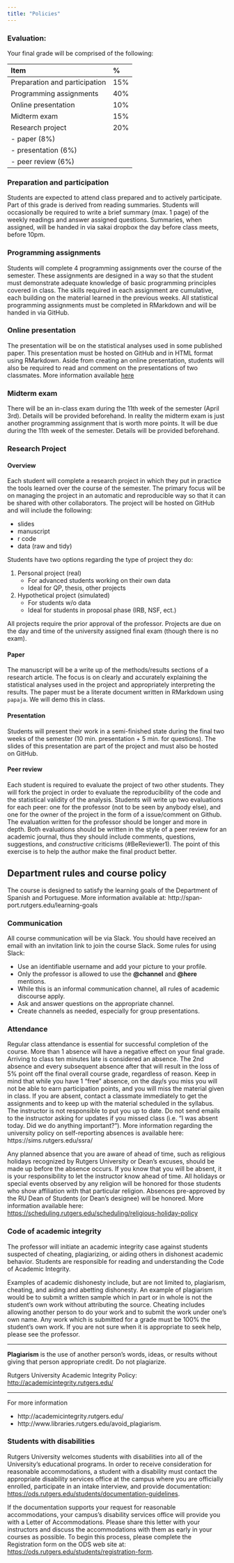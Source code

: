```yaml
---
title: "Policies"
---
```


### Evaluation:

Your final grade will be comprised of the following:

| Item                          | %           |
| :---------------------------- | :---------- |
| Preparation and participation | 15%         |
| Programming assignments       | 40%         |
| Online presentation           | 10%         |
| Midterm exam                  | 15%         |
| Research project              | 20%         |
|  - paper (8%)                 |             |
|  - presentation (6%)          |             |
|  - peer review (6%)           |             |


### Preparation and participation

Students are expected to attend class prepared and to actively participate.  
Part of this grade is derived from reading summaries. 
Students will occasionally be required to write a brief summary (max. 1 page) of the weekly readings and answer assigned questions. 
Summaries, when assigned, will be handed in via sakai dropbox the day before class meets, before 10pm.

### Programming assignments

Students will complete 4 programming assignments over the course of the  semester. 
These assignments are designed in a way so that the student must demonstrate adequate knowledge of basic programming principles covered in class. 
The skills required in each assignment are cumulative, each building on the material learned in the previous weeks. 
All statistical programming assignments must be completed in RMarkdown and will be handed in via GitHub.

### Online presentation

The presentation will be on the statistical analyses used in some published  paper. 
This presentation must be hosted on GitHub and in HTML format using RMarkdown. 
Aside from creating an online presentation, students will also be required to read and comment on the presentations of two classmates. 
More information available [here](https://ds4ling.github.io/assignments/06_online_presentation/index.html)

### Midterm exam

There will be an in-class exam during the 11th week of the semester (April 
3rd). 
Details will be provided beforehand. 
In reality the midterm exam is just another programming assignment that is worth more points. 
It will be due during the 11th week of the semester. 
Details will be provided beforehand. 

### Research Project

#### Overview

Each student will complete a research project in which they put in practice the tools learned over the course of the semester. 
The primary focus will be on managing the project in an automatic and reproducible way so that it can be shared with other collaborators. 
The project will be hosted on GitHub and will include the following:

- slides
- manuscript
- r code
- data (raw and tidy)

Students have two options regarding the type of project they do:

1. Personal project (real)
    - For advanced students working on their own data
    - Ideal for QP, thesis, other projects
2. Hypothetical project (simulated)
    - For students w/o data
    - Ideal for students in proposal phase (IRB, NSF, ect.)

All projects require the prior approval of the professor. 
Projects are due on the day and time of the university assigned final exam (though there is no exam).

#### Paper

The manuscript will be a write up of the methods/results sections of a research article. 
The focus is on clearly and accurately explaining the statistical analyses used in the project and appropriately interpreting the results. 
The paper must be a literate document written in RMarkdown using ```papaja```. 
We will demo this in class.

#### Presentation

Students will present their work in a semi-finished state during the final two weeks of the semester (10 min. presentation + 5 min. for questions). 
The slides of this presentation are part of the project and must also be hosted on GitHub. 

#### Peer review

Each student is required to evaluate the project of two other students. 
They will fork the project in order to evaluate the reproducibility of the code and the statistical validity of the analysis. 
Students will write up two evaluations for each peer: one for the professor (not to be seen by anybody else), and one for the owner of the project in the form of a issue/comment on Github. 
The evaluation written for the professor should be longer and more in depth. 
Both evaluations should be written in the style of a peer review for an academic journal, thus they should include comments, questions, suggestions, and *constructive* criticisms (\#BeReviewer1). 
The point of this exercise is to help the author make the final product better.


## Department rules and course policy

The course is designed to satisfy the learning goals of the Department of  Spanish and Portuguese. 
More information available at: http://span-port.rutgers.edu/learning-goals

### Communication 

All course communication will be via Slack. 
You should have received an email with an invitation link to join the course Slack. Some rules for using Slack:

- Use an identifiable username and add your picture to your profile.
- Only the professor is allowed to use the **@channel** and **@here** mentions.
- While this is an informal communication channel, all rules of academic discourse apply.
- Ask and answer questions on the appropriate channel.
- Create channels as needed, especially for group presentations.

### Attendance

Regular class attendance is essential for successful completion of the course. 
More than 1 absence will have a negative effect on your final grade. 
Arriving to class ten minutes late is considered an absence. 
The 2nd absence and every subsequent absence after that will result in the loss of 5% point off the final overall course grade, regardless of reason. 
Keep in mind that while you have 1 "free" absence, on the day/s you miss you will not be able to earn participation points, and you will miss the material given in class. 
If you are absent, contact a classmate immediately to get the assignments and to keep up with the material scheduled in the syllabus. 
The instructor is not responsible to put you up to date. 
Do not send emails to the instructor asking for updates if you missed class (i.e. "I was absent today. Did we do anything important?"). 
More information regarding the university policy on self-reporting absences is available here: https://sims.rutgers.edu/ssra/

Any planned absence that you are aware of ahead of time, such as religious  holidays recognized by Rutgers University or Dean's excuses, should be made up before the absence occurs. 
If you know that you will be absent, it is your responsibility to let the instructor know ahead of time. 
All holidays or special events observed by any religion will be honored for those students who show affiliation with that particular religion. 
Absences pre-approved by the RU Dean of Students (or Dean's designee) will be honored. 
More information available here:   <https://scheduling.rutgers.edu/scheduling/religious-holiday-policy>

### Code of academic integrity

The professor will initiate an academic integrity case against students suspected of cheating, plagiarizing, or aiding others in dishonest academic behavior. 
Students are responsible for reading and understanding the Code of Academic Integrity.

Examples of academic dishonesty include, but are not limited to, plagiarism,  cheating, and aiding and abetting dishonesty. 
An example of plagiarism would be to submit a written sample which in part or in whole is not the student's own work without attributing the source. 
Cheating includes allowing another person to do your work and to submit the work under one's own name. 
Any work which is submitted for a grade must be 100% the student's own work. 
If you are not sure when it is appropriate to seek help, please see the professor.

----

**Plagiarism** is the use of another person’s words, ideas, or results without giving that person appropriate credit. Do not plagiarize.

Rutgers University Academic Integrity Policy: <http://academicintegrity.rutgers.edu/>

----

For more information 

- http://academicintegrity.rutgers.edu/ 
- http://www.libraries.rutgers.edu/avoid_plagiarism. 


### Students with disabilities

Rutgers University welcomes students with disabilities into all of the  University's educational programs. 
In order to receive consideration for reasonable accommodations, a student with a disability must contact the appropriate disability services office at the campus where you are officially enrolled, participate in an intake interview, and provide documentation: [https://ods.rutgers.edu/students/documentation-guidelines](https://ods.rutgers.edu/students/documentation-guidelines).

If the documentation supports your request for reasonable accommodations, your  campus's disability services office will provide you with a Letter of Accommodations. Please share this letter with your instructors and discuss the accommodations with them as early in your courses as possible. 
To begin this process, please complete the Registration form on the ODS web site at: [https://ods.rutgers.edu/students/registration-form](https://ods.rutgers.edu/students/registration-form).
